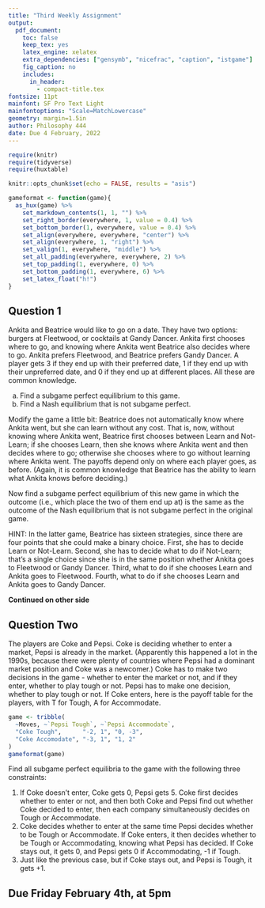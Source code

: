```yaml
---
title: "Third Weekly Assignment"
output:
  pdf_document:
    toc: false
    keep_tex: yes
    latex_engine: xelatex
    extra_dependencies: ["gensymb", "nicefrac", "caption", "istgame"]
    fig_caption: no
    includes:
      in_header: 
        - compact-title.tex
fontsize: 11pt
mainfont: SF Pro Text Light
mainfontoptions: "Scale=MatchLowercase"
geometry: margin=1.5in
author: Philosophy 444
date: Due 4 February, 2022
---
```


```r
require(knitr)
require(tidyverse)
require(huxtable)

knitr::opts_chunk$set(echo = FALSE, results = "asis")

gameformat <- function(game){
  as_hux(game) %>%
    set_markdown_contents(1, 1, "") %>%
    set_right_border(everywhere, 1, value = 0.4) %>%
    set_bottom_border(1, everywhere, value = 0.4) %>%
    set_align(everywhere, everywhere, "center") %>%
    set_align(everywhere, 1, "right") %>%
    set_valign(1, everywhere, "middle") %>%
    set_all_padding(everywhere, everywhere, 2) %>%
    set_top_padding(1, everywhere, 0) %>%
    set_bottom_padding(1, everywhere, 6) %>%
    set_latex_float("h!")
}
```

## Question 1

Ankita and Beatrice would like to go on a date. They have two options: burgers at Fleetwood, or cocktails at Gandy Dancer. Ankita first chooses where to go, and knowing where Ankita went Beatrice also decides where to go. Ankita prefers Fleetwood, and Beatrice prefers Gandy Dancer. A player gets 3 if they end up with their preferred date, 1 if they end up with their unpreferred date, and 0 if they end up at different places. All these are common knowledge.

a. Find a subgame perfect equilibrium to this game.
b. Find a Nash equilibrium that is not subgame perfect.

Modify the game a little bit: Beatrice does not automatically know where Ankita went, but she can learn without any cost. That is, now, without knowing where Ankita went, Beatrice first chooses between Learn and Not-Learn; if she chooses Learn, then she knows where Ankita went and then decides where to go; otherwise she chooses where to go without learning where Ankita went. The payoffs depend only on where each player goes, as before. (Again, it is common knowledge that Beatrice has the ability to learn what Ankita knows before deciding.)

Now find a subgame perfect equilibrium of this new game in which the outcome (i.e., which place the two of them end up at) is the same as the outcome of the Nash equilibrium that is not subgame perfect in the original game. 

HINT: In the latter game, Beatrice has sixteen strategies, since there are four points that she could make a binary choice. First, she has to decide Learn or Not-Learn. Second, she has to decide what to do if Not-Learn; that's a single choice since she is in the same position whether Ankita goes to Fleetwood or Gandy Dancer. Third, what to do if she chooses Learn and Ankita goes to Fleetwood. Fourth, what to do if she chooses Learn and Ankita goes to Gandy Dancer. 

**Continued on other side**

\newpage

## Question Two

The players are Coke and Pepsi. Coke is deciding whether to enter a market, Pepsi is already in the market. (Apparently this happened a lot in the 1990s, because there were plenty of countries where Pepsi had a dominant market position and Coke was a newcomer.) Coke has to make two decisions in the game - whether to enter the market or not, and if they enter, whether to play tough or not. Pepsi has to make one decision, whether to play tough or not. If Coke enters, here is the payoff table for the players, with T for Tough, A for Accommodate.

```r
game <- tribble(
  ~Moves, ~`Pepsi Tough`, ~`Pepsi Accommodate`,
  "Coke Tough",      "-2, 1", "0, -3",
  "Coke Accomodate", "-3, 1", "1, 2"
)
gameformat(game)
```

Find all subgame perfect equilibria to the game with the following three constraints:

1. If Coke doesn't enter, Coke gets 0, Pepsi gets 5. Coke first decides whether to enter or not, and then both Coke and Pepsi find out whether Coke decided to enter, then each company simultaneously decides on Tough or Accommodate.
2. Coke decides whether to enter at the same time Pepsi decides whether to be Tough or Accommodate. If Coke enters, it then decides whether to be Tough or Accommodating, knowing what Pepsi has decided. If Coke stays out, it gets 0, and Pepsi gets 0 if Accommodating, -1 if Tough.
3. Just like the previous case, but if Coke stays out, and Pepsi is Tough, it gets +1.

## Due Friday February 4th, at 5pm
